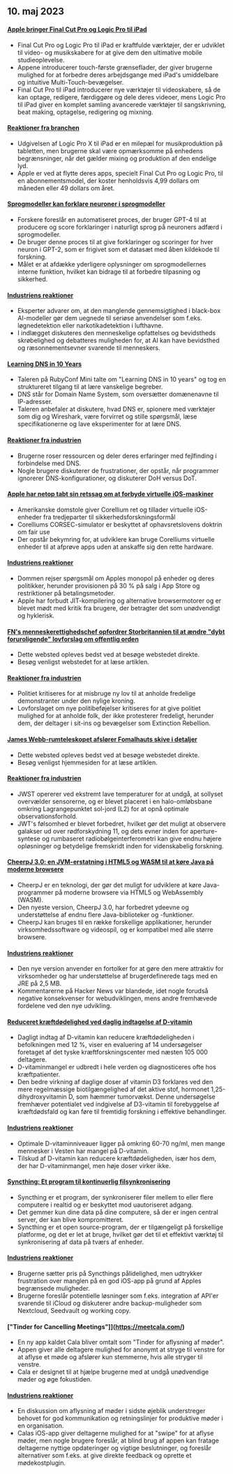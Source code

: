 

<CallToAction />

<Steps>

## 10. maj 2023

#### [Apple bringer Final Cut Pro og Logic Pro til iPad](https://www.apple.com/newsroom/2023/05/apple-brings-final-cut-pro-and-logic-pro-to-ipad/)

- Final Cut Pro og Logic Pro til iPad er kraftfulde værktøjer, der er udviklet til video- og musikskabere for at give dem den ultimative mobile studieoplevelse.
- Appene introducerer touch-første grænseflader, der giver brugerne mulighed for at forbedre deres arbejdsgange med iPad's umiddelbare og intuitive Multi-Touch-bevægelser.
- Final Cut Pro til iPad introducerer nye værktøjer til videoskabere, så de kan optage, redigere, færdiggøre og dele deres videoer, mens Logic Pro til iPad giver en komplet samling avancerede værktøjer til sangskrivning, beat making, optagelse, redigering og mixning.

#### [Reaktioner fra branchen](http://news.ycombinator.com/item?id=35873732)

- Udgivelsen af Logic Pro X til iPad er en milepæl for musikproduktion på tabletten, men brugerne skal være opmærksomme på enhedens begrænsninger, når det gælder mixing og produktion af den endelige lyd.
- Apple er ved at flytte deres apps, specielt Final Cut Pro og Logic Pro, til en abonnementsmodel, der koster henholdsvis 4,99 dollars om måneden eller 49 dollars om året.

#### [Sprogmodeller kan forklare neuroner i sprogmodeller](https://openai.com/research/language-models-can-explain-neurons-in-language-models)

- Forskere foreslår en automatiseret proces, der bruger GPT-4 til at producere og score forklaringer i naturligt sprog på neuroners adfærd i sprogmodeller.
- De bruger denne proces til at give forklaringer og scoringer for hver neuron i GPT-2, som er frigivet som et datasæt med åben kildekode til forskning.
- Målet er at afdække yderligere oplysninger om sprogmodellernes interne funktion, hvilket kan bidrage til at forbedre tilpasning og sikkerhed.

#### [Industriens reaktioner](http://news.ycombinator.com/item?id=35877402)

- Eksperter advarer om, at den manglende gennemsigtighed i black-box AI-modeller gør dem uegnede til seriøse anvendelser som f.eks. løgnedetektion eller narkotikadetektion i lufthavne.
- I indlægget diskuteres den menneskelige opfattelses og bevidstheds skrøbelighed og debatteres muligheden for, at AI kan have bevidsthed og ræsonnementsevner svarende til menneskers.

#### [Learning DNS in 10 Years](https://jvns.ca/blog/2023/05/08/new-talk-learning-dns-in-10-years/)

- Taleren på RubyConf Mini talte om "Learning DNS in 10 years" og tog en struktureret tilgang til at lære vanskelige begreber.
- DNS står for Domain Name System, som oversætter domænenavne til IP-adresser.
- Taleren anbefaler at diskutere, hvad DNS er, spionere med værktøjer som dig og Wireshark, være forvirret og stille spørgsmål, læse specifikationerne og lave eksperimenter for at lære DNS.

#### [Reaktioner fra industrien](http://news.ycombinator.com/item?id=35870654)

- Brugerne roser ressourcen og deler deres erfaringer med fejlfinding i forbindelse med DNS.
- Nogle brugere diskuterer de frustrationer, der opstår, når programmer ignorerer DNS-konfigurationer, og diskuterer DoH versus DoT.

#### [Apple har netop tabt sin retssag om at forbyde virtuelle iOS-maskiner](https://www.techradar.com/news/apple-just-lost-its-lawsuit-trying-to-ban-ios-virtual-machines)

- Amerikanske domstole giver Corellium ret og tillader virtuelle iOS-enheder fra tredjeparter til sikkerhedsforskningsformål
- Corelliums CORSEC-simulator er beskyttet af ophavsretslovens doktrin om fair use
- Der opstår bekymring for, at udviklere kan bruge Corelliums virtuelle enheder til at afprøve apps uden at anskaffe sig den rette hardware.

#### [Industriens reaktioner](http://news.ycombinator.com/item?id=35880466)

- Dommen rejser spørgsmål om Apples monopol på enheder og deres politikker, herunder provisionen på 30 % på salg i App Store og restriktioner på betalingsmetoder.
- Apple har forbudt JIT-kompilering og alternative browsermotorer og er blevet mødt med kritik fra brugere, der betragter det som unødvendigt og hyklerisk.

#### [FN's menneskerettighedschef opfordrer Storbritannien til at ændre "dybt foruroligende" lovforslag om offentlig orden](https://www.ohchr.org/en/press-releases/2023/04/un-human-rights-chief-urges-uk-reverse-deeply-troubling-public-order-bill)

- Dette websted opleves bedst ved at besøge webstedet direkte.
- Besøg venligst webstedet for at læse artiklen.

#### [Reaktioner fra industrien](http://news.ycombinator.com/item?id=35871394)

- Politiet kritiseres for at misbruge ny lov til at anholde fredelige demonstranter under den nylige kroning.
- Lovforslaget om nye politibeføjelser kritiseres for at give politiet mulighed for at anholde folk, der ikke protesterer fredeligt, herunder dem, der deltager i sit-ins og bevægelser som Extinction Rebellion.

#### [James Webb-rumteleskopet afslører Fomalhauts skive i detaljer](https://skyandtelescope.org/astronomy-news/the-james-webb-space-telescope-reveals-fomalhauts-disk-in-unprecedented-detail/)

- Dette websted opleves bedst ved at besøge webstedet direkte.
- Besøg venligst hjemmesiden for at læse artiklen.

#### [Reaktioner fra industrien](http://news.ycombinator.com/item?id=35874704)

- JWST opererer ved ekstremt lave temperaturer for at undgå, at sollyset overvælder sensorerne, og er blevet placeret i en halo-omløbsbane omkring Lagrangepunktet sol-jord (L2) for at opnå optimale observationsforhold.
- JWT's følsomhed er blevet forbedret, hvilket gør det muligt at observere galakser ud over rødforskydning 11, og dets evner inden for aperture-syntese og rumbaseret radiobølgeinterferometri kan give endnu højere opløsninger og betydelige fremskridt inden for videnskabelig forskning.

#### [CheerpJ 3.0: en JVM-erstatning i HTML5 og WASM til at køre Java på moderne browsere](https://leaningtech.com/announcing-cheerpj-3-0-a-jvm-replacement-in-html5-and-webassembly-to-run-java-applications-and-applets-on-modern-browsers/)

- CheerpJ er en teknologi, der gør det muligt for udviklere at køre Java-programmer på moderne browsere via HTML5 og WebAssembly (WASM).
- Den nyeste version, CheerpJ 3.0, har forbedret ydeevne og understøttelse af endnu flere Java-biblioteker og -funktioner.
- CheerpJ kan bruges til en række forskellige applikationer, herunder virksomhedssoftware og videospil, og er kompatibel med alle større browsere.

#### [Industriens reaktioner](http://news.ycombinator.com/item?id=35873552)

- Den nye version anvender en fortolker for at gøre den mere attraktiv for virksomheder og har understøttelse af brugerdefinerede tags med en JRE på 2,5 MB.
- Kommentarerne på Hacker News var blandede, idet nogle forudså negative konsekvenser for webudviklingen, mens andre fremhævede fordelene ved den nye udvikling.

#### [Reduceret kræftdødelighed ved daglig indtagelse af D-vitamin](https://www.dkfz.de/en/presse/pressemitteilungen/2023/dkfz-pm-23-27-Reduced-cancer-mortality-with-daily-vitamin-D-intake.php)

- Dagligt indtag af D-vitamin kan reducere kræftdødeligheden i befolkningen med 12 %, viser en evaluering af 14 undersøgelser foretaget af det tyske kræftforskningscenter med næsten 105 000 deltagere.
- D-vitaminmangel er udbredt i hele verden og diagnosticeres ofte hos kræftpatienter.
- Den bedre virkning af daglige doser af vitamin D3 forklares ved den mere regelmæssige biotilgængelighed af det aktive stof, hormonet 1,25-dihydroxyvitamin D, som hæmmer tumorvækst. Denne undersøgelse fremhæver potentialet ved indgivelse af D3-vitamin til forebyggelse af kræftdødsfald og kan føre til fremtidig forskning i effektive behandlinger.

#### [Industriens reaktioner](http://news.ycombinator.com/item?id=35876062)

- Optimale D-vitaminniveauer ligger på omkring 60-70 ng/ml, men mange mennesker i Vesten har mangel på D-vitamin.
- Tilskud af D-vitamin kan reducere kræftdødeligheden, især hos dem, der har D-vitaminmangel, men høje doser virker ikke.

#### [Syncthing: Et program til kontinuerlig filsynkronisering](https://syncthing.net/)

- Syncthing er et program, der synkroniserer filer mellem to eller flere computere i realtid og er beskyttet mod uautoriseret adgang.
- Det gemmer kun dine data på dine computere, så der er ingen central server, der kan blive kompromitteret.
- Syncthing er et open source-program, der er tilgængeligt på forskellige platforme, og det er let at bruge, hvilket gør det til et effektivt værktøj til synkronisering af data på tværs af enheder.

#### [Industriens reaktioner](http://news.ycombinator.com/item?id=35879039)

- Brugerne sætter pris på Syncthings pålidelighed, men udtrykker frustration over manglen på en god iOS-app på grund af Apples begrænsede muligheder.
- Brugerne foreslår potentielle løsninger som f.eks. integration af API'er svarende til iCloud og diskuterer andre backup-muligheder som Nextcloud, Seedvault og working copy.

#### ["Tinder for Cancelling Meetings"]](https://meetcala.com/)

- En ny app kaldet Cala bliver omtalt som "Tinder for aflysning af møder".
- Appen giver alle deltagere mulighed for anonymt at stryge til venstre for at aflyse et møde og afslører kun stemmerne, hvis alle stryger til venstre.
- Cala er designet til at hjælpe brugerne med at undgå unødvendige møder og øge fokustiden.

#### [Industriens reaktioner](http://news.ycombinator.com/item?id=35868685)

- En diskussion om aflysning af møder i sidste øjeblik understreger behovet for god kommunikation og retningslinjer for produktive møder i en organisation.
- Calas iOS-app giver deltagerne mulighed for at "swipe" for at aflyse møder, men nogle brugere foreslår, at blind brug af appen kan fratage deltagerne nyttige opdateringer og vigtige beslutninger, og foreslår alternativer som f.eks. at give direkte feedback og oprette et mødekostplugin.

</Steps>
